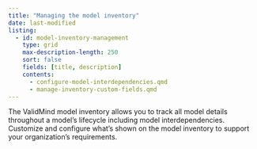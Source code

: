 ```yaml
---
title: "Managing the model inventory"
date: last-modified
listing:
  - id: model-inventory-management
    type: grid
    max-description-length: 250
    sort: false
    fields: [title, description]
    contents:
      - configure-model-interdependencies.qmd
      - manage-inventory-custom-fields.qmd
---
```


The ValidMind model inventory allows you to track all model details throughout a model's lifecycle including model interdependencies. Customize and configure what's shown on the model inventory to support your organization's requirements.

:::{#model-inventory-management}
:::